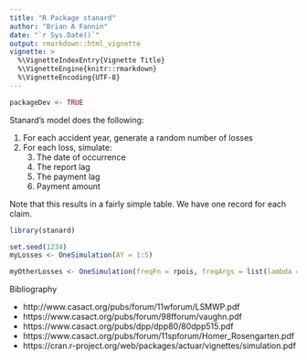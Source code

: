 ```yaml
---
title: "R Package stanard"
author: "Brian A Fannin"
date: "`r Sys.Date()`"
output: rmarkdown::html_vignette
vignette: >
  %\VignetteIndexEntry{Vignette Title}
  %\VignetteEngine{knitr::rmarkdown}
  %\VignetteEncoding{UTF-8}
---
```


```r
packageDev <- TRUE
```

Stanard's model does the following:

1. For each accident year, generate a random number of losses
2. For each loss, simulate:
    3. The date of occurrence
    3. The report lag
    4. The payment lag
    5. Payment amount
    
Note that this results in a fairly simple table. We have one record for each claim.

```r
library(stanard)

set.seed(1234)
myLosses <- OneSimulation(AY = 1:5)

myOtherLosses <- OneSimulation(freqFn = rpois, freqArgs = list(lambda = 50))
```

Bibliography

* http://www.casact.org/pubs/forum/11wforum/LSMWP.pdf
* https://www.casact.org/pubs/forum/98fforum/vaughn.pdf
* https://www.casact.org/pubs/dpp/dpp80/80dpp515.pdf
* https://www.casact.org/pubs/forum/11spforum/Homer_Rosengarten.pdf
* https://cran.r-project.org/web/packages/actuar/vignettes/simulation.pdf
